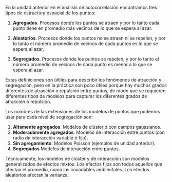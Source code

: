 En la unidad anterior en el análisis de autocorrelación encontramos tres tipos de estructura espacial de los puntos:

1. **Agregados**. Procesos donde los puntos se atraen y por lo tanto cada punto tiene en promedio más vecinos de lo que se espera al azar.

2. **Aleatorios**. Procesos donde los puntos no se atraen ni se repelen, y por lo tanto el número promedio de vecinos de cada puntos es lo que se espera al azar.

3. **Segregados**. Procesos donde los puntos se repelen, y por lo tanto el número promedio de vecinos de cada punto es menor a lo que se espera al azar.

Estas definiciones son últiles para describir los fenómenos de atracción y segregación, pero en la práctica son poco útiles porque hay muchos grados diferentes de atracción o repulsión entre puntos, de modo que se requieren diferentes tipos de modelos para capturar los diferentes grados de atracción ó repulsión.

Los nombres de las extensiones de los modelos de puntos que podemos usar para cada nivel de segregación son:

1. **Altamente agregados**. Modelos de clúster ó con campos gaussianos.
2. **Moderadamente agregados**. Modelos de interacción entre puntos (con radio de interacción variable ó fijo).
3. **Sin agregamiento**. Modelos Poisson (ejemplos de unidad anterior).
4. **Segregados** Modelos de interacción entre puntos.

Técnicamente, los modelos de clúster y de interacción son modelos generalizados de efectos mixtos. Los efectos fijos son todos aquellos que afectan el promedio, como las covariables ambientales. Los efectos aleatorios afectan la varianza.